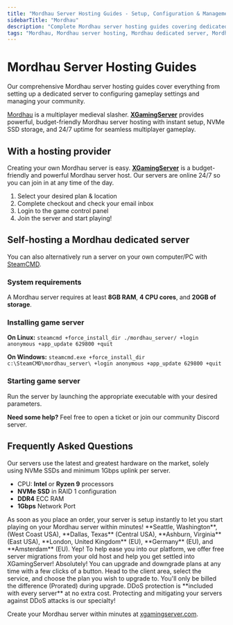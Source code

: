 ```yaml
---
title: "Mordhau Server Hosting Guides - Setup, Configuration & Management"
sidebarTitle: "Mordhau"
description: "Complete Mordhau server hosting guides covering dedicated server setup, configuration settings, and troubleshooting."
tags: "Mordhau, Mordhau server hosting, Mordhau dedicated server, Mordhau multiplayer"
---
```


# Mordhau Server Hosting Guides

Our comprehensive Mordhau server hosting guides cover everything from setting up a dedicated server to configuring gameplay settings and managing your community.

[Mordhau](https://store.steampowered.com/app/629760/MORDHAU/) is a multiplayer medieval slasher. **[XGamingServer](https://xgamingserver.com/)** provides powerful, budget-friendly Mordhau server hosting with instant setup, NVMe SSD storage, and 24/7 uptime for seamless multiplayer gameplay.

## With a hosting provider
Creating your own Mordhau server is easy. **[XGamingServer](https://xgamingserver.com/)** is a budget-friendly and powerful Mordhau server host. Our servers are online 24/7 so you can join in at any time of the day.

1. Select your desired plan & location
2. Complete checkout and check your email inbox
3. Login to the game control panel
4. Join the server and start playing!

## Self-hosting a Mordhau dedicated server

You can also alternatively run a server on your own computer/PC with [SteamCMD](https://developer.valvesoftware.com/wiki/SteamCMD).

### System requirements

A Mordhau server requires at least **8GB RAM**, **4 CPU cores**, and **20GB of storage**.

### Installing game server

**On Linux:**
`steamcmd +force_install_dir ./mordhau_server/ +login anonymous +app_update 629800 +quit`

**On Windows:**
`steamcmd.exe +force_install_dir c:\SteamCMD\mordhau_server\ +login anonymous +app_update 629800 +quit`

### Starting game server

Run the server by launching the appropriate executable with your desired parameters.

**Need some help?** Feel free to open a ticket or join our community Discord server.

## Frequently Asked Questions

<AccordionGroup>

<Accordion title="What are the specs on the servers?">
Our servers use the latest and greatest hardware on the market, solely using NVMe SSDs and minimum 1Gbps uplink per server.

- CPU: **Intel** or **Ryzen 9** processors
- **NVMe SSD** in RAID 1 configuration
- **DDR4** ECC RAM
- **1Gbps** Network Port
</Accordion>

<Accordion title="How long does setup take?">
As soon as you place an order, your server is setup instantly to let you start playing on your Mordhau server within minutes!
</Accordion>

<Accordion title="What locations are the servers in?">
**Seattle, Washington**, (West Coast USA), **Dallas, Texas** (Central USA), **Ashburn, Virginia** (East USA), **London, United Kingdom** (EU), **Germany** (EU), and **Amsterdam** (EU).
</Accordion>

<Accordion title="Can I migrate my existing server to XGamingServer?">
Yep! To help ease you into our platform, we offer free server migrations from your old host and help you get settled into XGamingServer!
</Accordion>

<Accordion title="Can I upgrade/downgrade my server later on?">
Absolutely! You can upgrade and downgrade plans at any time with a few clicks of a button. Head to the client area, select the service, and choose the plan you wish to upgrade to. You'll only be billed the difference (Prorated) during upgrade.
</Accordion>

<Accordion title="Are the servers DDoS protected?">
DDoS protection is **included with every server** at no extra cost. Protecting and mitigating your servers against DDoS attacks is our specialty!
</Accordion>

</AccordionGroup>

Create your Mordhau server within minutes at [xgamingserver.com](https://xgamingserver.com/).

